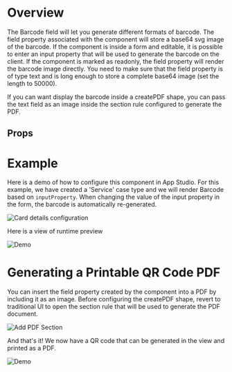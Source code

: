 
<Meta of={DemoStories} />

# Overview

The Barcode field will let you generate different formats of barcode. The field property associated with the component will store a base64 svg image of the barcode.
If the component is inside a form and editable, it is possible to enter an input property that will be used to generate the barcode on the client.
If the component is marked as readonly, the field property will render the barcode image directly.
You need to make sure that the field property is of type text and is long enough to store a complete base64 image (set the length to 50000).

If you can want display the barcode inside a createPDF shape, you can pass the text field as an image inside the section rule configured to generate the PDF.

<Primary />

## Props

<Controls />

# Example

Here is a demo of how to configure this component in App Studio. For this example, we have created a 'Service' case type and we will render Barcode based on `inputProperty`.
When changing the value of the input property in the form, the barcode is automatically re-generated.

![Card details configuration](Barcode_Configuration.jpg)

Here is a view of runtime preview

![Demo](Barcode_Demo.jpg)

# Generating a Printable QR Code PDF

You can insert the field property created by the component into a PDF by including it as an image. Before configuring the createPDF shape, revert to traditional UI to open the section rule that will be used to generate the PDF document.

![Add PDF Section](Barcode_PDF_Configuration.jpg)

And that's it! We now have a QR code that can be generated in the view and printed as a PDF.

![Demo](Barcode_PDF_Demo.jpg)
